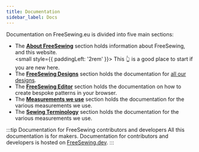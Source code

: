```yaml
---
title: Documentation
sidebar_label: Docs
---
```


Documentation on FreeSewing.eu is divided into five main sections:

- The [**About FreeSewing**](/docs/about/) section holds information about
  FreeSewing, and this website. <br />
  <small style={{ paddingLeft: '2rem' }}>
    This 👆 is a good place to start if you are new here.
  </small>
- The [**FreeSewing Designs**](/docs/designs/) section holds the documentation
  for [all our designs](/designs/).
- The [**FreeSewing Editor**](/docs/editor/) section holds the documentation
  on how to create bespoke patterns in your browser.
- The [**Measurements we use**](/docs/measurements/) section holds the
  documentation for the various measurements we use.
- The [**Sewing Terminology**](/docs/sewing/) section holds the
  documentation for the various measurements we use.

:::tip Documentation for FreeSewing contributors and developers
All this documentation is for makers.
Documentation for contributors and developers is hosted on
[FreeSewing.dev](https://freesewing.dev/).
:::
